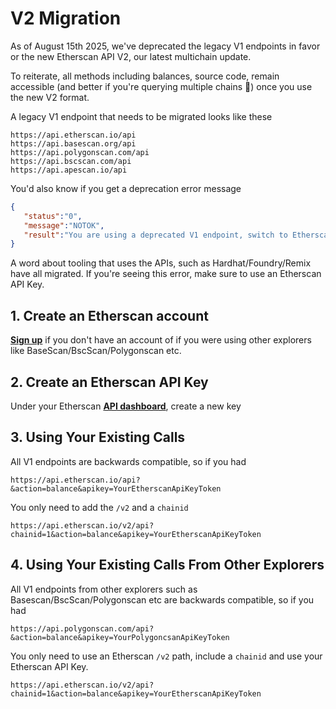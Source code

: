 # V2 Migration

As of August 15th 2025, we've deprecated the legacy V1 endpoints in favor or the new Etherscan API V2, our latest multichain update.&#x20;

To reiterate, all methods including balances, source code, remain accessible (and better if you're querying multiple chains :rainbow:) once you use the new V2 format.

A legacy V1 endpoint that needs to be migrated looks like these

```
https://api.etherscan.io/api
https://api.basescan.org/api
https://api.polygonscan.com/api
https://api.bscscan.com/api
https://api.apescan.io/api
```

You'd also know if you get a deprecation error message

```json
{
   "status":"0",
   "message":"NOTOK",
   "result":"You are using a deprecated V1 endpoint, switch to Etherscan API V2."
}
```

A word about tooling that uses the APIs, such as Hardhat/Foundry/Remix have all migrated. If you're seeing this error, make sure to use an Etherscan API Key.

## 1. Create an Etherscan account

[**Sign up**](https://etherscan.io/register) if you don't have an account of if you were using other explorers like BaseScan/BscScan/Polygonscan etc.&#x20;

## 2. Create an Etherscan API Key

Under your Etherscan [**API dashboard**](https://etherscan.io/apidashboard), create a new key

## 3. Using Your Existing Calls

All V1 endpoints are backwards compatible, so if you had&#x20;

```
https://api.etherscan.io/api?&action=balance&apikey=YourEtherscanApiKeyToken
```

You only need to add the `/v2` and a `chainid`

```
https://api.etherscan.io/v2/api?chainid=1&action=balance&apikey=YourEtherscanApiKeyToken
```

## 4. Using Your Existing Calls From Other Explorers

All V1 endpoints from other explorers such as Basescan/BscScan/Polygonscan etc are backwards compatible, so if you had

```
https://api.polygonscan.com/api?&action=balance&apikey=YourPolygoncsanApiKeyToken
```

You only need to use an Etherscan `/v2` path, include a `chainid` and use your Etherscan API Key.

```
https://api.etherscan.io/v2/api?chainid=1&action=balance&apikey=YourEtherscanApiKeyToken
```
